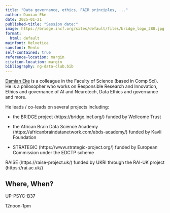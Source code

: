 ```yaml
---
title: "Data governance, ethics, FAIR principles, ..."
author: Damian Eke
date: 2025-01-21
published-title: "Session date:"
image: https://bridge.incf.org/sites/default/files/bridge_logo_280.jpg
format:
  html: default
mainfont: Helvetica
sansfont: Menlo 
self-contained: true
reference-location: margin
citation-location: margin
bibliography: ng-data-club.bib
---
```


[Damian Eke](https://www.nottingham.ac.uk/computerscience/people/damian.eke) is a colleague in the Faculty of Science (based in Comp Sci). He is a philosopher who works on Responsible Research and Innovation, Ethics and governance of AI and Neurotech, Data Ethics and governance and more.

He leads / co-leads on several projects including:

- the BRIDGE project (https://bridge.incf.org/) funded by Wellcome Trust 

- the African Brain Data Science Academy (https://africanbraindatanetwork.com/abds-academy/) funded by Kavli Foundation 

- STRATEGIC (https://www.strategic-project.org/) funded by European Commission under the EDCTP scheme 

RAISE (https://raise-project.uk/) funded by UKRI through the RAI-UK project (https://rai.ac.uk/)

## Where, When?

UP-PSYC-B37

12noon-1pm